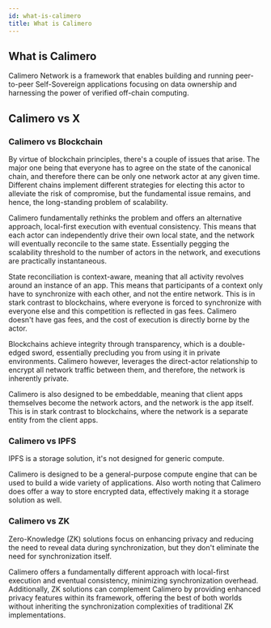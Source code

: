 ```yaml
---
id: what-is-calimero
title: What is Calimero
---
```


## What is Calimero

Calimero Network is a framework that enables building and running peer-to-peer
Self-Sovereign applications focusing on data ownership and harnessing the power
of verified off-chain computing.

## Calimero vs X

### Calimero vs Blockchain

By virtue of blockchain principles, there's a couple of issues that arise. The
major one being that everyone has to agree on the state of the canonical chain,
and therefore there can be only one network actor at any given time. Different
chains implement different strategies for electing this actor to alleviate the
risk of compromise, but the fundamental issue remains, and hence, the
long-standing problem of scalability.

Calimero fundamentally rethinks the problem and offers an alternative approach,
local-first execution with eventual consistency. This means that each actor can
independently drive their own local state, and the network will eventually
reconcile to the same state. Essentially pegging the scalability threshold to
the number of actors in the network, and executions are practically
instantaneous.

State reconciliation is context-aware, meaning that all activity revolves around
an instance of an app. This means that participants of a context only have to
synchronize with each other, and not the entire network. This is in stark
contrast to blockchains, where everyone is forced to synchronize with everyone
else and this competition is reflected in gas fees. Calimero doesn't have gas
fees, and the cost of execution is directly borne by the actor.

Blockchains achieve integrity through transparency, which is a double-edged
sword, essentially precluding you from using it in private environments.
Calimero however, leverages the direct-actor relationship to encrypt all network
traffic between them, and therefore, the network is inherently private.

Calimero is also designed to be embeddable, meaning that client apps themselves
become the network actors, and the network is the app itself. This is in stark
contrast to blockchains, where the network is a separate entity from the client
apps.

### Calimero vs IPFS

IPFS is a storage solution, it's not designed for generic compute.

Calimero is designed to be a general-purpose compute engine that can be used to
build a wide variety of applications. Also worth noting that Calimero does offer
a way to store encrypted data, effectively making it a storage solution as well.

### Calimero vs ZK

Zero-Knowledge (ZK) solutions focus on enhancing privacy and reducing the need
to reveal data during synchronization, but they don't eliminate the need for
synchronization itself.

Calimero offers a fundamentally different approach with local-first execution
and eventual consistency, minimizing synchronization overhead. Additionally, ZK
solutions can complement Calimero by providing enhanced privacy features within
its framework, offering the best of both worlds without inheriting the
synchronization complexities of traditional ZK implementations.
